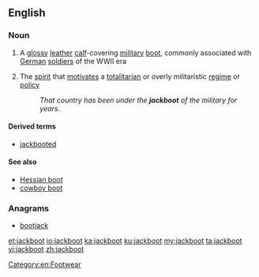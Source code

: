 ==English==
{{wikipedia}}

===Noun===
{{en-noun}}
# A [[glossy]] [[leather]] [[calf]]-covering [[military]] [[boot]], commonly associated with [[German]] [[soldier]]s of the WWII era
# {{label|en|informal}} The [[spirit]] that [[motivate]]s a [[totalitarian]] or overly militaristic [[regime]] or [[policy]]
#: ''That country has been under the '''jackboot''' of the military for years.''

====Derived terms====
* [[jackbooted]]

====See also====
* [[Hessian boot]]
* [[cowboy boot]]

===Anagrams===
* [[bootjack#English|bootjack]]

[[Category:en:Footwear]]

[[et:jackboot]]
[[io:jackboot]]
[[ka:jackboot]]
[[ku:jackboot]]
[[my:jackboot]]
[[ta:jackboot]]
[[vi:jackboot]]
[[zh:jackboot]]